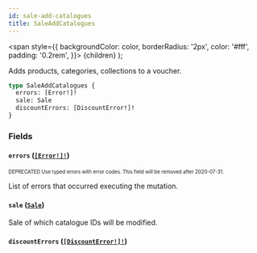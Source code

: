 ```yaml
---
id: sale-add-catalogues
title: SaleAddCatalogues
---
```


<span
style={{
      backgroundColor: color,
      borderRadius: '2px',
      color: '#fff',
      padding: '0.2rem',
    }}>
{children}
</span>
);

Adds products, categories, collections to a voucher.

```graphql
type SaleAddCatalogues {
  errors: [Error!]!
  sale: Sale
  discountErrors: [DiscountError!]!
}
```

### Fields

#### `errors` ([`[Error!]!`](/api-reference/objects/error.mdx))

<sub><sup><Tag color="#ffba00">DEPRECATED</Tag> Use typed errors with error codes. This field will be removed after 2020-07-31.</sup></sub>

List of errors that occurred executing the mutation.

#### `sale` ([`Sale`](/api-reference/objects/sale.mdx))

Sale of which catalogue IDs will be modified.

#### `discountErrors` ([`[DiscountError!]!`](/api-reference/objects/discount-error.mdx))
